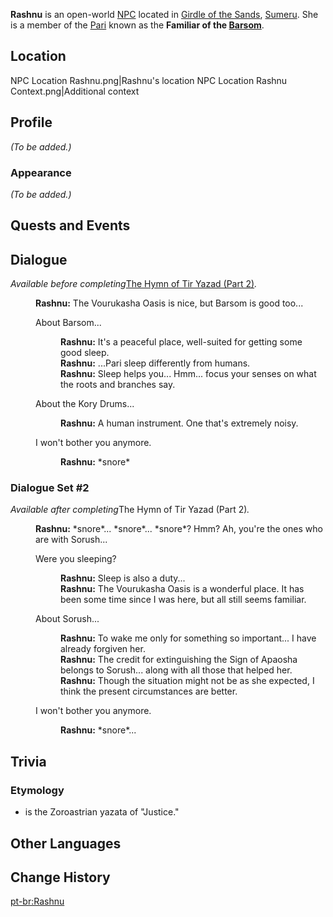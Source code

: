 {{Meta
<!-- Remove this template after adding the missing info -->
|missing_NPC_profile  = yes
}}
{{Character Infobox
|type             = Open-World NPC
|group            = Pari
|image            = NPC Rashnu.png
|realname         = <!-- Optional, if different from in-game name -->
|deceased         = <!-- Past (for deceased prior to events of the game) or free response -->
|region           = Sumeru
|location         = Sumeru
|affiliation      = 
|title            = Familiar of the Barsom

|ancestry         = <!-- Clan/family -->
|father           = 
|mother           = 
|spouse           = 
|sibling          = 
|child            = 
|relative         = 

|voiceEN          = 
|voiceCN          = 
|voiceJP          = 
|dialoguereward   = 
}}
'''Rashnu''' is an open-world [[NPC]] located in [[Girdle of the Sands]], [[Sumeru]]. She is a member of the [[Pari]] known as the '''Familiar of the [[Barsom]]'''.

==Location==
<gallery>
NPC Location Rashnu.png|Rashnu's location
NPC Location Rashnu Context.png|Additional context
</gallery>

==Profile==
<!-- Detailed story/lore information goes here. -->
''(To be added.)''

===Appearance===
<!-- Keep appearance section short and concise. Limit to 2 paragraphs with 3-4 sentences each. -->
''(To be added.)''

==Quests and Events==
{{Quests and Events}}
<!--
==Idle Quotes==
{{Dialogue start}}
: {{DIcon|Idle}} {{Tx}}
:: {{A|VO Rashnu 01.ogg}} "{{Tx}}"
{{Dialogue end}}
-->
==Dialogue==
''Available before completing ''[[The Hymn of Tir Yazad (Part 2)]]''.''
{{Dialogue Start}}
:'''Rashnu:''' The Vourukasha Oasis is nice, but Barsom is good too...
:{{DIcon}} About Barsom...
::'''Rashnu:''' It's a peaceful place, well-suited for getting some good sleep.
::'''Rashnu:''' ...Pari sleep differently from humans.
::'''Rashnu:''' Sleep helps you... Hmm... focus your senses on what the roots and branches say.
:{{DIcon}} About the Kory Drums...
::'''Rashnu:''' A human instrument. One that's extremely noisy.
:{{DIcon}} I won't bother you anymore.
::'''Rashnu:''' *snore*
{{Dialogue End}}

===Dialogue Set #2===
''Available after completing ''The Hymn of Tir Yazad (Part 2)''.''
{{Dialogue Start}}
:'''Rashnu:''' *snore*... *snore*... *snore*? Hmm? Ah, you're the ones who are with Sorush...
:{{DIcon}} Were you sleeping?
::'''Rashnu:''' Sleep is also a duty...
::'''Rashnu:''' The Vourukasha Oasis is a wonderful place. It has been some time since I was here, but all still seems familiar.
:{{DIcon}} About Sorush...
::'''Rashnu:''' To wake me only for something so important... I have already forgiven her.
::'''Rashnu:''' The credit for extinguishing the Sign of Apaosha belongs to Sorush... along with all those that helped her.
::'''Rashnu:''' Though the situation might not be as she expected, I think the present circumstances are better.
:{{DIcon}} I won't bother you anymore.
::'''Rashnu:''' *snore*...
{{Dialogue End}}
<!--
==Event Dialogue==
===Event Name===
{{Dialogue Start}}
:'''Rashnu:'''
{{Dialogue End}}
-->
==Trivia==
===Etymology===
* {{lang|''{{w|Rashnu}}''|ae=𐬭𐬀𐬴𐬢𐬏}} is the Zoroastrian yazata of "Justice."

==Other Languages==
{{Other Languages|default_hidden=1
|en      = Rashnu
|zhs     = 拉沙鲁
|zhs_rm  = Lāshālǔ
|zht     = 拉沙魯
|zht_rm  = Lāshālǔ
|ja      = ラシュヌ
|ja_rm   = Rashunu
|ko      = 라슈누
|es      = Rashnu
|fr      = Rashnu
|ru      = Рашну
|th      = Rashnu
|vi      = Rashnu
|de      = Rashnu
|id      = Rashnu
|pt      = Rashnu
|tr      = Rashnu
|it      = Rashnu
}}

==Change History==
{{Change History|3.6}}
<!--
==References==
{{Reflist}}
-->

[[pt-br:Rashnu]]